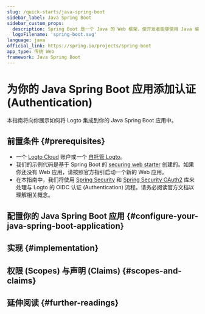 ```yaml
---
slug: /quick-starts/java-spring-boot
sidebar_label: Java Spring Boot
sidebar_custom_props:
  description: Spring Boot 是一个 Java 的 Web 框架，使开发者能够使用 Java 编程语言构建安全、快速且可扩展的服务器应用程序。
  logoFilename: 'spring-boot.svg'
language: java
official_link: https://spring.io/projects/spring-boot
app_type: 传统 Web
framework: Java Spring Boot
---
```




# 为你的 Java Spring Boot 应用添加认证 (Authentication)

本指南将向你展示如何将 Logto 集成到你的 Java Spring Boot 应用中。

<GuideTip />

## 前置条件 \{#prerequisites}

- 一个 [Logto Cloud](https://cloud.logto.io) 账户或一个 [自托管 Logto](/introduction/set-up-logto-oss)。
- 我们的示例代码是基于 Spring Boot 的 [securing web starter](https://spring.io/guides/gs/securing-web) 创建的。如果你还没有 Web 应用，请按照官方指引启动一个新的 Web 应用。
- 在本指南中，我们将使用 [Spring Security](https://spring.io/projects/spring-security) 和 [Spring Security OAuth2](https://spring.io/guides/tutorials/spring-boot-oauth2) 库来处理与 Logto 的 OIDC 认证 (Authentication) 流程。请务必阅读官方文档以理解相关概念。

## 配置你的 Java Spring Boot 应用 \{#configure-your-java-spring-boot-application}

<ConfigureApplication />

## 实现 \{#implementation}

<Implementation />

## 权限 (Scopes) 与声明 (Claims) \{#scopes-and-claims}

<ScopesAndClaims />

## 延伸阅读 \{#further-readings}

<FurtherReadings />
